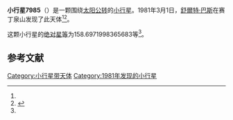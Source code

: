 {{Infobox planet
| bgcolour = #FFFFC0
| name = 7985 Nedelcu
| symbol = 
| image = 
| caption = 
| discovery = yes
| discovery_ref = 
| discoverer = [[舒爾特·巴斯|舒爾特·巴斯]]
| discovery_site = [[赛丁泉山|赛丁泉山]] 
| discovered = 1981年3月1日
| designations = yes
| mp_name = 
| named_after = 
| alt_names = 1981 EK10/ 1990 VW7
| mp_category = [[主带小行星|主带小行星]]
| orbit_ref = <ref name="a">[http://ssd.jpl.nasa.gov/sbdb.cgi?sstr=7985 7985 Nedelcu] {{Wayback|url=http://ssd.jpl.nasa.gov/sbdb.cgi?sstr=7985 |date=20201124030157 }}，小行星數據庫瀏覽器（JPL Small-Body Database Browser）－[[美国国家航空航天局|美国国家航空航天局]]喷气推进实验室</ref>
| epoch = 2456400.5 (2013年4月18日更新)
| aphelion = {{convert|2.669489865570333|AU|km|3|abbr=on|lk=out}}
| perihelion = {{convert|1.993446276115721|AU|km|3|abbr=on}}
| semimajor = {{convert|2.331468070843027|AU|km|3|abbr=on}}
| eccentricity = 0.144982382
| period = 1300.297223 [[日|日]]<br />3.56[[儒略年|儒略年]]
| avg_speed = 
| inclination = 3.040014701993652
| asc_node = 309.4840241598907
| mean_anomaly = 
| arg_peri = 158.6971998365683
| satellites = 
| physical_characteristics = yes
| dimensions = 
| mass = 
| density = 
| surface_grav = 
| escape_velocity = 
| sidereal_day = 
| axial_tilt = 
| pole_ecliptic_lat = 
| pole_ecliptic_lon = 
| albedo = 
| temperatures= 
| temp_name1 = 
| mean_temp_1 = 
| max_temp_1 = 
| temp_name2 = 
| max_temp_2 = 
| spectral_type = 
| abs_magnitude = 158.6971998365683
}}

'''小行星7985'''（{{lang-en|7985 Nedelcu}}）是一颗围绕[[太阳|太阳]][[公转|公转]]的[[小行星|小行星]]。1981年3月1日，[[舒爾特·巴斯|舒爾特·巴斯]]在赛丁泉山发现了此天体<ref name="a" /><ref>{{cite news|title=小行星列表|url=http://cfa-www.harvard.edu/iau/lists/NumberedMPs.txt|accessdate=2013-07-08|newspaper=哈佛大学|archive-date=2008-05-17|archive-url=https://web.archive.org/web/20080517010638/http://cfa-www.harvard.edu/iau/lists/NumberedMPs.txt|dead-url=no}}</ref>。

这颗小行星的[[绝对星等|绝对星等]]为158.6971998365683等<ref name="a" />。

==参考文献==
{{reflist}}
{{Minor Planet Number|[[小行星7984|小行星7984]]|[[小行星7986|小行星7986]]}}

{{小天体}}

[[Category:小行星带天体|Category:小行星带天体]]
[[Category:1981年发现的小行星|Category:1981年发现的小行星]]

{{asteroid-stub}}